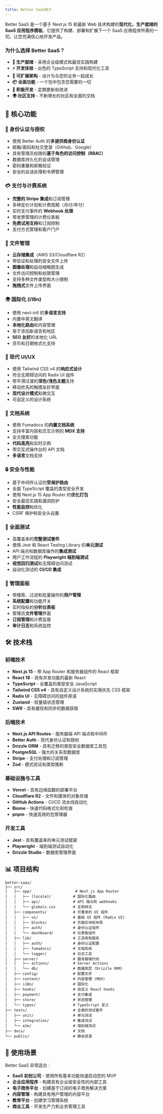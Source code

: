 ```yaml
---
title: Better SaaS简介
---
```

Better SaaS 是一个基于 Next.js 15 和最新 Web 技术构建的**现代化、生产就绪的 SaaS 应用程序模板**。它提供了构建、部署和扩展下一个 SaaS 应用程序所需的一切，让您充满信心地开发产品。

### 为什么选择 Better SaaS？
- **🚀 生产就绪** - 采用企业级模式和最佳实践构建
- **⚡ 开发体验** - 出色的 TypeScript 支持和现代化工具
- **🔧 可扩展架构** - 设计为与您的业务一起成长
- **📦 全面功能** - 一个包中包含您需要的一切
- **🔄 积极开发** - 定期更新和改进
- **🌍 社区支持** - 不断增长的社区和全面的文档
## 🎯 核心功能

### 🔐 身份认证与授权
- 使用 Better Auth 的**多提供商身份认证**
- 邮箱/密码和社交登录（GitHub、Google）
- 具有管理员权限的**基于角色的访问控制（RBAC）**
- 数据库持久化的会话管理
- 密码重置和邮箱验证
- 安全的会话处理和令牌管理

### 💳 支付与计费系统
- **完整的 Stripe 集成**和订阅管理
- 多种定价计划和计费周期（月付/年付）
- 实时支付事件的 **Webhook 处理**
- 带发票管理的计费仪表板
- **免费试用支持**和订阅控制
- 支付方式管理和客户门户

### 📁 文件管理
- **云存储集成**（AWS S3/Cloudflare R2）
- 带验证和处理的安全文件上传
- **图像处理**和自动缩略图生成
- 文件访问控制和权限管理
- 支持多种文件类型和大小限制
- **拖拽式**文件上传界面

### 🌍 国际化 (i18n)
- 使用 next-intl 的**多语言支持**
- 内置中英文翻译
- **本地化路由**和内容管理
- 易于添加新语言和地区
- **SEO 友好**的本地化 URL
- 货币和日期格式化支持

### 📱 现代 UI/UX
- 使用 Tailwind CSS v4 的**响应式设计**
- 符合无障碍访问的 Radix UI 组件
- 带平滑过渡的**深色/浅色主题**支持
- 移动优先的触摸友好界面
- **现代设计模式**和微交互
- 可自定义的设计系统

### 📖 文档系统
- 使用 Fumadocs 的**内置文档系统**
- 支持丰富内容和交互示例的 **MDX 支持**
- 全文搜索功能
- **代码高亮**和实时示例
- 带交互式操作台的 API 文档
- **多语言**文档支持

### 🔒 安全与性能
- 基于中间件认证的**受保护路由**
- 全面 TypeScript 覆盖的类型安全开发
- 使用 Next.js 15 App Router 的**优化打包**
- 安全最佳实践和漏洞防护
- **性能监控**和优化
- CSRF 保护和安全头设置

### 🧪 全面测试
- 高覆盖率的**完整测试套件**
- 使用 Jest 和 React Testing Library 的**单元测试**
- API 端点和数据库操作的**集成测试**
- 用户工作流程的 **Playwright 端到端测试**
- **视觉回归测试**和无障碍访问测试
- 自动化测试的 **CI/CD 集成**

### 👥 管理面板
- 带搜索、过滤和批量操作的**用户管理**
- **系统配置**和功能开关
- 实时指标的**分析仪表板**
- 管理员**文件管理**界面
- **订阅管理**和计费监督
- **审计日志**和系统监控

## 🛠️ 技术栈

### 前端技术
- **Next.js 15** - 带 App Router 和服务器组件的 React 框架
- **React 18** - 具有并发功能的最新 React
- **TypeScript** - 全覆盖的类型安全 JavaScript
- **Tailwind CSS v4** - 具有自定义设计系统的实用优先 CSS 框架
- **Radix UI** - 无障碍访问的组件原语
- **Zustand** - 轻量级状态管理
- **SWR** - 具有缓存和同步的数据获取

### 后端技术
- **Next.js API Routes** - 服务器端 API 端点和中间件
- **Better Auth** - 现代身份认证和授权
- **Drizzle ORM** - 具有迁移的类型安全数据库工具包
- **PostgreSQL** - 强大的关系型数据库
- **Stripe** - 支付处理和订阅管理
- **Zod** - 模式验证和类型推断

### 基础设施与工具
- **Vercel** - 具有边缘函数的部署平台
- **Cloudflare R2** - 文件和媒体的对象存储
- **GitHub Actions** - CI/CD 流水线自动化
- **Biome** - 快速代码格式化和检查
- **pnpm** - 快速高效的包管理器

### 开发工具
- **Jest** - 具有覆盖率的单元测试框架
- **Playwright** - 端到端测试自动化
- **Drizzle Studio** - 数据库管理界面

## 📊 项目结构

```
better-saas/
├── src/
│   ├── app/                    # Next.js App Router
│   │   ├── [locale]/          # 国际化路由
│   │   ├── api/               # API 端点和 webhooks
│   │   └── globals.css        # 全局样式
│   ├── components/            # 可重用的 UI 组件
│   │   ├── ui/                # 基础 UI 组件 (Radix UI)
│   │   ├── blocks/            # 页面区块和布局
│   │   ├── auth/              # 身份认证组件
│   │   └── dashboard/         # 仪表板组件
│   ├── lib/                   # 工具库和服务
│   │   ├── auth/              # 身份认证配置
│   │   ├── fumadocs/          # 文档系统
│   │   └── logger/            # 日志工具
│   ├── server/                # 服务器端代码
│   │   ├── actions/           # Server Actions
│   │   └── db/                # 数据库层 (Drizzle ORM)
│   ├── config/                # 配置文件
│   ├── content/               # 内容管理 (MDX)
│   ├── i18n/                  # 国际化
│   ├── hooks/                 # 自定义 React hooks
│   ├── payment/               # 支付集成
│   ├── store/                 # 状态管理
│   └── types/                 # TypeScript 定义
├── tests/                     # 全面的测试套件
│   ├── unit/                  # 单元测试
│   ├── integration/           # 集成测试
│   └── e2e/                   # 端到端测试
├── docs/                      # 文档
└── public/                    # 静态资源
```


## 🎯 使用场景

Better SaaS 非常适合：

- **SaaS 初创公司** - 使用所有基本功能快速启动您的 MVP
- **企业应用程序** - 构建具有企业级安全性的内部工具
- **电子商务平台** - 创建基于订阅的电子商务解决方案
- **内容管理** - 构建具有用户管理的内容平台
- **教育平台** - 创建学习管理系统
- **商业工具** - 开发生产力和业务管理工具
